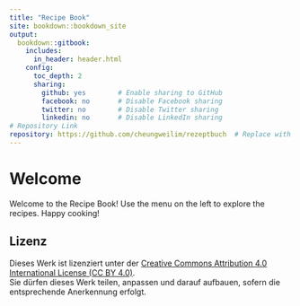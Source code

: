 ```yaml
---
title: "Recipe Book"
site: bookdown::bookdown_site
output: 
  bookdown::gitbook:
    includes:
      in_header: header.html
    config:
      toc_depth: 2
      sharing:
        github: yes        # Enable sharing to GitHub
        facebook: no       # Disable Facebook sharing
        twitter: no        # Disable Twitter sharing
        linkedin: no       # Disable LinkedIn sharing
# Repository Link
repository: https://github.com/cheungweilim/rezeptbuch  # Replace with your GitHub repo URL
---
```


# Welcome {-}

Welcome to the Recipe Book! Use the menu on the left to explore the recipes. Happy cooking!

## Lizenz {-}

Dieses Werk ist lizenziert unter der [Creative Commons Attribution 4.0 International License (CC BY 4.0)](https://creativecommons.org/licenses/by/4.0/).  
Sie dürfen dieses Werk teilen, anpassen und darauf aufbauen, sofern die entsprechende Anerkennung erfolgt.
